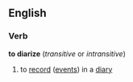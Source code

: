 ==English==
===Verb===
'''to diarize'''  (''transitive'' or ''intransitive'')
# to [[record]] ([[event]]s) in a [[diary]]